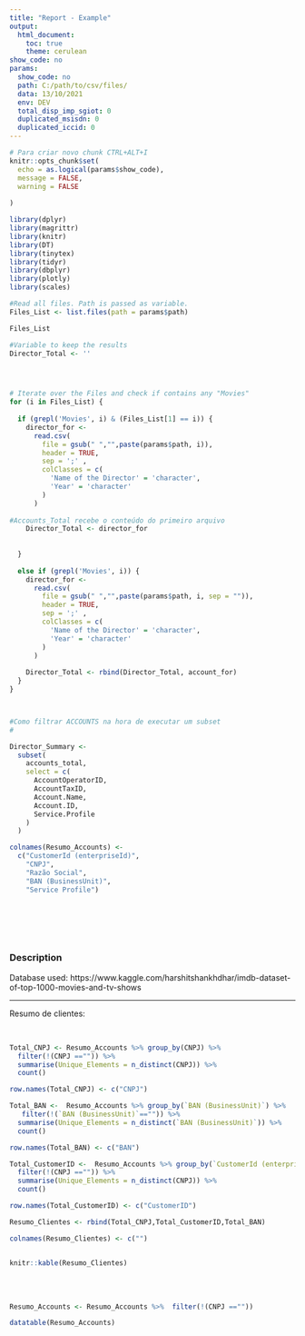 ```yaml
---
title: "Report - Example"
output: 
  html_document:
    toc: true
    theme: cerulean
show_code: no
params:
  show_code: no
  path: C:/path/to/csv/files/
  data: 13/10/2021
  env: DEV
  total_disp_imp_sgiot: 0
  duplicated_msisdn: 0
  duplicated_iccid: 0
---
```


```r
# Para criar novo chunk CTRL+ALT+I
knitr::opts_chunk$set(
  echo = as.logical(params$show_code),
  message = FALSE,
  warning = FALSE
  
)
```





```r
library(dplyr)
library(magrittr)
library(knitr)
library(DT)
library(tinytex)
library(tidyr)
library(dbplyr)
library(plotly)
library(scales)

#Read all files. Path is passed as variable.
Files_List <- list.files(path = params$path)

Files_List

#Variable to keep the results
Director_Total <- ''




# Iterate over the Files and check if contains any "Movies"
for (i in Files_List) {
  
  if (grepl('Movies', i) & (Files_List[1] == i)) {
    director_for <-
      read.csv(
        file = gsub(" ","",paste(params$path, i)),
        header = TRUE,
        sep = ';' ,
        colClasses = c(
          'Name of the Director' = 'character',
          'Year' = 'character'
        )
      )
    
#Accounts_Total recebe o conteúdo do primeiro arquivo
    Director_Total <- director_for
    
    
  }
  
  else if (grepl('Movies', i)) {
    director_for <-
      read.csv(
        file = gsub(" ","",paste(params$path, i, sep = "")),
        header = TRUE,
        sep = ';' ,
        colClasses = c(
          'Name of the Director' = 'character',
          'Year' = 'character'
        )
      )
    
    Director_Total <- rbind(Director_Total, account_for)
  }
}



#Como filtrar ACCOUNTS na hora de executar um subset
#

Director_Summary <-
  subset(
    accounts_total,
    select = c(
      AccountOperatorID,
      AccountTaxID,
      Account.Name,
      Account.ID,
      Service.Profile
    )
  )

colnames(Resumo_Accounts) <-
  c("CustomerId (enterpriseId)",
    "CNPJ",
    "Razão Social",
    "BAN (BusinessUnit)",
    "Service Profile")



```
<br>
<br>
<br>



### Description

Database used: https://www.kaggle.com/harshitshankhdhar/imdb-dataset-of-top-1000-movies-and-tv-shows

---


Resumo de clientes:

<br>


```r


Total_CNPJ <- Resumo_Accounts %>% group_by(CNPJ) %>% 
  filter(!(CNPJ =="")) %>% 
  summarise(Unique_Elements = n_distinct(CNPJ)) %>% 
  count()

row.names(Total_CNPJ) <- c("CNPJ")

Total_BAN <-  Resumo_Accounts %>% group_by(`BAN (BusinessUnit)`) %>% 
   filter(!(`BAN (BusinessUnit)`=="")) %>% 
  summarise(Unique_Elements = n_distinct(`BAN (BusinessUnit)`)) %>% 
  count()

row.names(Total_BAN) <- c("BAN")

Total_CustomerID <-  Resumo_Accounts %>% group_by(`CustomerId (enterpriseId)`) %>% 
  filter(!(CNPJ =="")) %>% 
  summarise(Unique_Elements = n_distinct(CNPJ)) %>% 
  count()

row.names(Total_CustomerID) <- c("CustomerID")

Resumo_Clientes <- rbind(Total_CNPJ,Total_CustomerID,Total_BAN)

colnames(Resumo_Clientes) <- c("")


knitr::kable(Resumo_Clientes)


```

<br>
<br>

```r
Resumo_Accounts <- Resumo_Accounts %>%  filter(!(CNPJ ==""))

datatable(Resumo_Accounts) 

```
